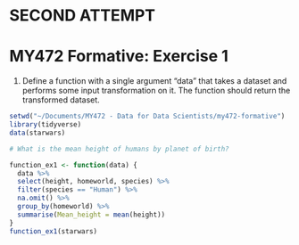 # SECOND ATTEMPT
# MY472 Formative: Exercise 1
1. Define a function with a single argument "data" that takes a dataset and performs some input transformation on it. 
The function should return the transformed dataset.
```r
setwd("~/Documents/MY472 - Data for Data Scientists/my472-formative")
library(tidyverse)
data(starwars)

# What is the mean height of humans by planet of birth? 

function_ex1 <- function(data) {
  data %>% 
  select(height, homeworld, species) %>% 
  filter(species == "Human") %>% 
  na.omit() %>% 
  group_by(homeworld) %>% 
  summarise(Mean_height = mean(height))
}
function_ex1(starwars)
```

